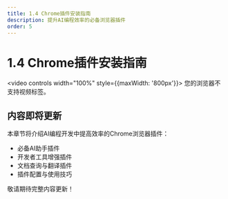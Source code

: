 ```yaml
---
title: 1.4 Chrome插件安装指南
description: 提升AI编程效率的必备浏览器插件
order: 5
---
```


# 1.4 Chrome插件安装指南

<video controls width="100%" style={{maxWidth: '800px'}}>
  <source src="https://minio.xiaofeng.show/ai-code/1.4.mp4" type="video/mp4" />
  您的浏览器不支持视频标签。
</video>

## 内容即将更新

本章节将介绍AI编程开发中提高效率的Chrome浏览器插件：

- 必备AI助手插件
- 开发者工具增强插件
- 文档查询与翻译插件
- 插件配置与使用技巧

敬请期待完整内容更新！ 